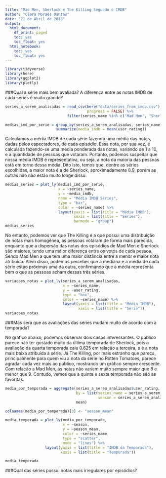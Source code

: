 ```yaml
---
title: "Mad Men, Sherlock e The Killing Segundo o IMDB"
author: "Clara Moraes Dantas"
date: "21 de Abril de 2018"
output:
  html_document:
    df_print: paged
    toc: yes
    toc_float: yes
  html_notebook:
    toc: yes
    toc_float: yes
---
```


```r
library(tidyverse)
library(here)
library(ggplot2)
library(plotly)
```
###Qual a série mais bem avaliada? A diferença entre as notas IMDB de cada séries é muito grande?

```r
series_a_serem_analisadas = read_csv(here("data/series_from_imdb.csv"),
                                     progress = FALSE) %>%
                            filter(series_name %in% c("Mad Men", "Sherlock", "The Killing"))

medias_imd_por_serie = group_by(series_a_serem_analisadas, series_name) %>%
                       summarize(media_imdb = mean(user_rating))
```

Calculamos a média IMDB de cada série fazendo uma média das notas, dadas pelos espectadores, de cada episódio. Essa nota, por sua vez, é calculada fazendo-se uma média ponderada das notas, variando de 1 a 10, e a quantidade de pessoas que votaram. Portanto, podemos suspeitar que nossa média IMDB é representativa, ou seja, a nota da maioria das pessoas está em torno dessa média.
Dito isto, temos que, dentre as séries escolhidas, a maior nota é a de Sherlock, aproximadamente 8.9, porém as outras não não estão muito longe disso.

```r
medias_series = plot_ly(medias_imd_por_serie,
                        x = ~series_name,
                        y = ~media_imdb,
                        name = "Média IMDB Séries",
                        type = "bar",
                        color = ~series_name) %>%
                        layout(yaxis = list(title = "Média IMDB"),
                               xaxis = list(title = "Séries"),
                               barmode = "group")
medias_series
```

No entanto, podemos ver que The Killing é a que possui uma distribuição de notas mais homogênea, as pessoas votaram de forma mais parecida, enquanto que a dispersão das notas dos episódios de Mad Men e Sherlock são maiores, tendo uma maior diferença entre os votos de cada pessoa. Sendo Mad Men a que tem uma maior distância entre a menor e maior nota atribuida. Além disso, podemos perceber que a mediana e a média de cada série estão próximas uma da outra, confirmando que a média representa bem o que as pessoas acham dessas três séries.

```r
variacoes_notas = plot_ly(series_a_serem_analisadas,
                          x = ~series_name,
                          y = ~user_rating,
                          type = "box",
                          color = ~series_name) %>%
                          layout(yaxis = list(title = "Média IMDB"),
                                 xaxis = list(title = "Série"))
variacoes_notas
```

###Mas será que as avaliações das séries mudam muito de acordo com a temporada?

No gráfico abaixo, podemos observar dois casos interessantes. O público parece não ter gostado muito da última temporada de Sherlock, pois a avaliação da quarta temporada caiu 0.625 em relação a terceira, e é a nota mais baixa atribuída à série. Já The Killing, por mais estranho que pareça, principalmente para quem viu a nota da série no Rotten Tomatoes, parece agradar cada vez mais ao público, mostrando um gráfico sempre crescente. Com relação a Mad Men, as notas não variam muito sempre maior que 8 e menor que 9. Contudo, vemos que a quinta e sexta temporada não são as favoritas.

```r
media_por_temporada = aggregate(series_a_serem_analisadas$user_rating,
                                by = list(series_name = series_a_serem_analisadas$series_name,
                                          season = series_a_serem_analisadas$season),
                                mean)

colnames(media_por_temporada)[3] <- "season_mean"
```

```r
media_temporada = plot_ly(media_por_temporada,
                          x = ~season,
                          y = ~season_mean,
                          color = ~series_name,
                          type = "scatter",
                          mode = "lines") %>%
                  layout(yaxis = list(title = "IMDB da Temporada"),
                         xaxis = list(title = "Temporada"))

media_temporada
```


###Qual das séries possui notas mais irregulares por episódios?

```r

```

